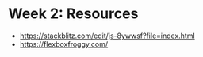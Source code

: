 # Week 2: Resources

- https://stackblitz.com/edit/js-8ywwsf?file=index.html
- https://flexboxfroggy.com/
